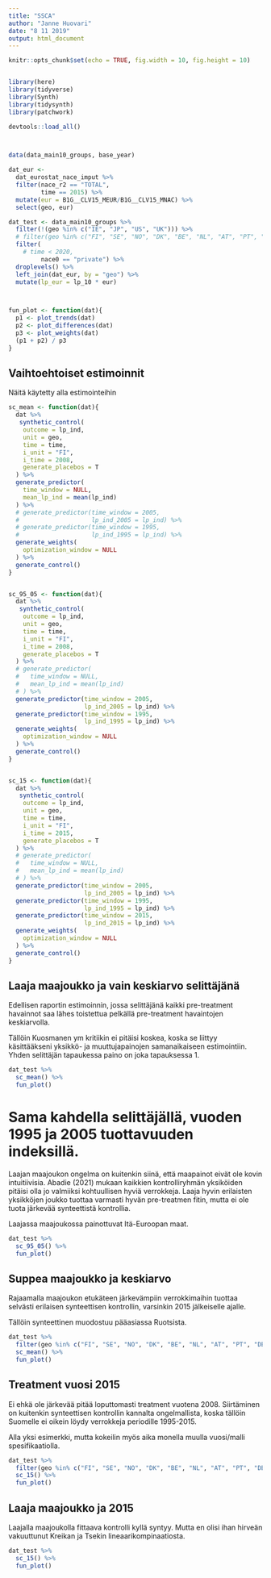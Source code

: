 ```yaml
---
title: "SSCA"
author: "Janne Huovari"
date: "8 11 2019"
output: html_document
---
```


```r
knitr::opts_chunk$set(echo = TRUE, fig.width = 10, fig.height = 10)


library(here)
library(tidyverse)
library(Synth)
library(tidysynth)
library(patchwork)

devtools::load_all()



data(data_main10_groups, base_year)

dat_eur <- 
  dat_eurostat_nace_imput %>% 
  filter(nace_r2 == "TOTAL",
         time == 2015) %>% 
  mutate(eur = B1G__CLV15_MEUR/B1G__CLV15_MNAC) %>% 
  select(geo, eur)

dat_test <- data_main10_groups %>% 
  filter(!(geo %in% c("IE", "JP", "US", "UK"))) %>%
  # filter(geo %in% c("FI", "SE", "NO", "DK", "BE", "NL", "AT", "PT", "DE", "IT", "FR", "ES", "EL")) %>%
  filter(
    # time < 2020,
         nace0 == "private") %>% 
  droplevels() %>% 
  left_join(dat_eur, by = "geo") %>% 
  mutate(lp_eur = lp_10 * eur)



fun_plot <- function(dat){
  p1 <- plot_trends(dat)
  p2 <- plot_differences(dat)
  p3 <- plot_weights(dat)
  (p1 + p2) / p3
}

```


## Vaihtoehtoiset estimoinnit

Näitä käytetty alla estimointeihin

```r

sc_mean <- function(dat){
  dat %>% 
   synthetic_control(
    outcome = lp_ind,
    unit = geo,
    time = time,
    i_unit = "FI",
    i_time = 2008,
    generate_placebos = T
  ) %>% 
  generate_predictor(
    time_window = NULL,
    mean_lp_ind = mean(lp_ind)
  ) %>%
  # generate_predictor(time_window = 2005,
  #                    lp_ind_2005 = lp_ind) %>%
  # generate_predictor(time_window = 1995,
  #                    lp_ind_1995 = lp_ind) %>%
  generate_weights(
    optimization_window = NULL
  ) %>% 
  generate_control()
}


sc_95_05 <- function(dat){
  dat %>% 
   synthetic_control(
    outcome = lp_ind,
    unit = geo,
    time = time,
    i_unit = "FI",
    i_time = 2008,
    generate_placebos = T
  ) %>% 
  # generate_predictor(
  #   time_window = NULL,
  #   mean_lp_ind = mean(lp_ind)
  # ) %>%
  generate_predictor(time_window = 2005,
                     lp_ind_2005 = lp_ind) %>%
  generate_predictor(time_window = 1995,
                     lp_ind_1995 = lp_ind) %>%
  generate_weights(
    optimization_window = NULL
  ) %>% 
  generate_control()
}


sc_15 <- function(dat){
  dat %>% 
   synthetic_control(
    outcome = lp_ind,
    unit = geo,
    time = time,
    i_unit = "FI",
    i_time = 2015,
    generate_placebos = T
  ) %>% 
  # generate_predictor(
  #   time_window = NULL,
  #   mean_lp_ind = mean(lp_ind)
  # ) %>%
  generate_predictor(time_window = 2005,
                     lp_ind_2005 = lp_ind) %>%
  generate_predictor(time_window = 1995,
                     lp_ind_1995 = lp_ind) %>%
  generate_predictor(time_window = 2015,
                     lp_ind_2015 = lp_ind) %>%
  generate_weights(
    optimization_window = NULL
  ) %>% 
  generate_control()
}

```


## Laaja maajoukko ja vain keskiarvo selittäjänä

Edellisen raportin estimoinnin, jossa selittäjänä kaikki pre-treatment havainnot saa lähes toistettua pelkällä pre-treatment havaintojen keskiarvolla.

Tällöin Kuosmanen ym kritiikin ei pitäisi koskea, koska se liittyy käsittääkseni yksikkö- ja muuttujapainojen samanaikaiseen estimointiin. Yhden selittäjän tapaukessa paino on joka tapauksessa 1.

```r


dat_test %>% 
  sc_mean() %>% 
  fun_plot()

```

# Sama kahdella selittäjällä, vuoden 1995 ja 2005 tuottavuuden indeksillä.

Laajan maajoukon ongelma on kuitenkin siinä, että maapainot eivät ole kovin intuitiivisia. 
Abadie (2021) mukaan kaikkien kontrolliryhmän yksiköiden pitäisi olla jo valmiiksi kohtuullisen hyviä verrokkeja. Laaja hyvin erilaisten yksikköjen joukko tuottaa varmasti hyvän pre-treatmen fitin, mutta ei ole tuota järkevää synteettistä kontrollia.

Laajassa maajoukossa painottuvat Itä-Euroopan maat.

```r


dat_test %>% 
  sc_95_05() %>% 
  fun_plot()

```

## Suppea maajoukko ja keskiarvo

Rajaamalla maajoukon etukäteen järkevämpiin verrokkimaihin tuottaa selvästi erilaisen synteettisen kontrollin, varsinkin 2015 jälkeiselle ajalle.

Tällöin synteettinen muodostuu pääasiassa Ruotsista.


```r


dat_test %>% 
  filter(geo %in% c("FI", "SE", "NO", "DK", "BE", "NL", "AT", "PT", "DE", "IT", "FR", "ES")) %>%
  sc_mean() %>% 
  fun_plot()

```

## Treatment vuosi 2015

Ei ehkä ole järkevää pitää loputtomasti treatment vuotena 2008. Siirtäminen on kuitenkin synteettisen kontrollin kannalta
ongelmallista, koska tällöin Suomelle ei oikein löydy verrokkeja periodille 1995-2015.

Alla yksi esimerkki, mutta kokeilin myös aika monella muulla vuosi/malli spesifikaatiolla.


```r


dat_test %>% 
  filter(geo %in% c("FI", "SE", "NO", "DK", "BE", "NL", "AT", "PT", "DE", "IT", "FR", "ES")) %>%
  sc_15() %>% 
  fun_plot()

```

## Laaja maajoukko ja 2015

Laajalla maajoukolla fittaava kontrolli kyllä syntyy. Mutta en olisi ihan hirveän vakuuttunut Kreikan ja Tsekin lineaarikompinaatiosta.

```r


dat_test %>% 
  sc_15() %>% 
  fun_plot()

```
